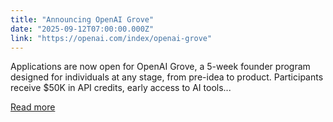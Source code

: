 ```yaml
---
title: "Announcing OpenAI Grove"
date: "2025-09-12T07:00:00.000Z"
link: "https://openai.com/index/openai-grove"
---
```


Applications are now open for OpenAI Grove, a 5-week founder program designed for individuals at any stage, from pre-idea to product. Participants receive $50K in API credits, early access to AI tools...

[Read more](https://openai.com/index/openai-grove)
